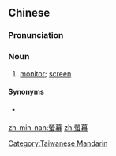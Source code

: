 {{also|萤幕}}
==Chinese==
{{zh-forms|s=萤幕}}

===Pronunciation===
{{zh-pron
|m=yíngmù
|c=jing4 mok6
|mn=êng-bō͘
|cat=n
}}

===Noun===
{{zh-noun}}

# {{lb|zh|Taiwan|Hong Kong|computing}} [[monitor]]; [[screen]]

====Synonyms====
* {{qualifier|PRC}} {{zh-l|顯示器}}

[[Category:Taiwanese Mandarin]]

[[zh-min-nan:螢幕]]
[[zh:螢幕]]